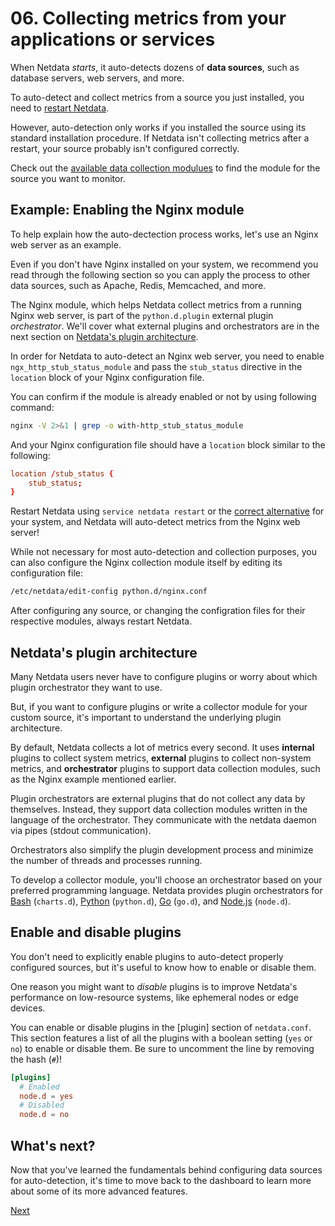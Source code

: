 # 06. Collecting metrics from your applications or services

When Netdata _starts_, it auto-detects dozens of **data sources**, such as database servers, web servers, and more.

To auto-detect and collect metrics from a source you just installed, you need to [restart
Netdata](../getting-started.md#start-stop-and-restart-netdata).

However, auto-detection only works if you installed the source using its standard installation
procedure. If Netdata isn't collecting metrics after a restart, your source probably isn't configured
correctly.

Check out the [available data collection modulues](/docs/add-more-charts-to-netdata/#available-data-collection-modules)
to find the module for the source you want to monitor.

## Example: Enabling the Nginx module

To help explain how the auto-dectection process works, let's use an Nginx web server as an example. 

Even if you don't have Nginx installed on your system, we recommend you read through the following section so you can apply the process to other data sources, such as Apache, Redis, Memcached, and more.

The Nginx module, which helps Netdata collect metrics from a running Nginx web server, is part of the `python.d.plugin` external plugin _orchestrator_. We'll cover what external plugins and orchestrators are in the next section on [Netdata's plugin architecture](#netdatas-plugin-architecture).

In order for Netdata to auto-detect an Nginx web server, you need to enable `ngx_http_stub_status_module` and pass the `stub_status` directive in the `location` block of your Nginx configuration file.

You can confirm if the module is already enabled or not by using following command:

```sh
nginx -V 2>&1 | grep -o with-http_stub_status_module
```

And your Nginx configuration file should have a `location` block similar to the following:

```conf
location /stub_status {
    stub_status;
}
```

Restart Netdata using `service netdata restart` or the [correct alternative](/docs/getting-started/start-stop-and-restart-netdata) for your system, and Netdata will auto-detect metrics from the Nginx web server!

While not necessary for most auto-detection and collection purposes, you can also configure the Nginx collection module
itself by editing its configuration file:

```sh
/etc/netdata/edit-config python.d/nginx.conf
```

After configuring any source, or changing the configration files for their respective modules, always
restart Netdata.

## Netdata's plugin architecture

Many Netdata users never have to configure plugins or worry about which plugin orchestrator they want to use.

But, if you want to configure plugins or write a collector module for your custom source, it's important to understand the underlying plugin architecture.

By default, Netdata collects a lot of metrics every second. It uses **internal** plugins to collect system metrics, **external** plugins to collect non-system metrics, and **orchestrator** plugins to support data collection modules, such as the Nginx example mentioned earlier.

Plugin orchestrators are external plugins that do not collect any data by themselves. Instead, they support data collection modules written in the language of the orchestrator. They communicate with the netdata daemon via pipes (stdout communication).

Orchestrators also simplify the plugin development process and minimize the number of threads and processes running.

To develop a collector module, you'll choose an orchestrator based on your preferred programming language. Netdata provides plugin orchestrators for [Bash](/docs/collectors/charts.d.plugin/) (`charts.d`), [Python](/docs/collectors/python.d.plugin/) (`python.d`), [Go](/docs/collectors/go.d.plugin/) (`go.d`), and [Node.js](/docs/collectors/node.d.plugin/) (`node.d`).

## Enable and disable plugins

You don't need to explicitly enable plugins to auto-detect properly configured sources, but it's useful to know how to
enable or disable them.

One reason you might want to _disable_ plugins is to improve Netdata's performance on low-resource systems, like
ephemeral nodes or edge devices.

You can enable or disable plugins in the [plugin] section of `netdata.conf`. This section features a list of all the
plugins with a boolean setting (`yes` or `no`) to enable or disable them. Be sure to uncomment the line by removing the
hash (`#`)!

```conf
[plugins]
  # Enabled
  node.d = yes
  # Disabled
  node.d = no
```

## What's next?

Now that you've learned the fundamentals behind configuring data sources for auto-detection, it's time to move back to
the dashboard to learn more about some of its more advanced features.

[Next](/tutorials/part-07/)